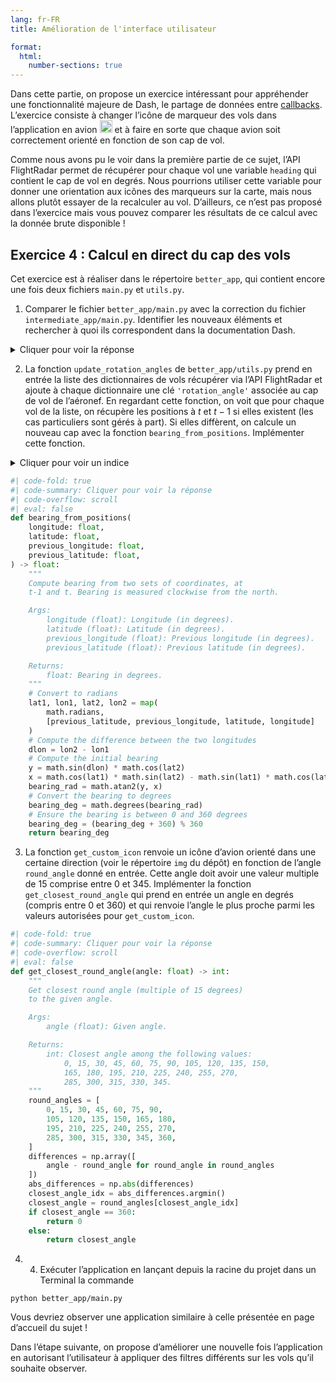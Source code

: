```yaml
---
lang: fr-FR
title: Amélioration de l'interface utilisateur

format:
  html:
    number-sections: true
---
```


Dans cette partie, on propose un exercice intéressant pour appréhender une fonctionnalité majeure de Dash, le partage de données entre [callbacks](https://dash.plotly.com/sharing-data-between-callbacks). L'exercice consiste à changer l'icône de marqueur des vols dans l'application en avion ![](img/plane.png){height=20} et à faire en sorte que chaque avion soit correctement orienté en fonction de son cap de vol.

Comme nous avons pu le voir dans la première partie de ce sujet, l'API FlightRadar permet de récupérer pour chaque vol une variable `heading` qui contient le cap de vol en degrés. Nous pourrions utiliser cette variable pour donner une orientation aux icônes des marqueurs sur la carte, mais nous allons plutôt essayer de la recalculer au vol. D'ailleurs, ce n'est pas proposé dans l'exercice mais vous pouvez comparer les résultats de ce calcul avec la donnée brute disponible !

::: {.callout-tip collapse="false" icon=false}
## `<i class="bi bi-book"></i>`{=html} Exercice 4 : Calcul en direct du cap des vols

Cet exercice est à réaliser dans le répertoire `better_app`, qui contient encore une fois deux fichiers `main.py` et `utils.py`.

1. Comparer le fichier `better_app/main.py` avec la correction du fichier `intermediate_app/main.py`. Identifier les nouveaux éléments et rechercher à quoi ils correspondent dans la documentation Dash.

<details>
    <summary>Cliquer pour voir la réponse</summary>
    On a plusieurs nouveaux éléments. D'abord, la mise en page de l'application intègre 3 nouveaux composants `dcc.Store`. Ce composant permet de stocker de la donnée JSON dans le navigateur de l'utilisateur. On va s'en servir pour communiquer la position précédente des vols en activité à chaque callback.

    L'attribut `storage_type` du composant détermine le type de stockage utilisé:
        - `memory`: les données sont effacées lors d'un rafraichissement de la page;
        - `local`: les données sont conservées après la sortie du navigateur;
        - `session`: les données sont effacées après la sortie du navigateur.
    
    Le décorateur de callback a également changé:
    ```
    @app.callback(
        [Output('map', 'children'), Output('memory', 'data')],
        [Input('interval-component', 'n_intervals')],
        [State('memory', 'data')]
    )
    ```
    
    - Premièrement, le callback met maintenant à jour deux attributs, l'attribut `children` du `dl.MapContainer` mais aussi l'attribut `data` d'un `dcc.Store`. C'est cet attribut qui est utilisé pour transmettre des données entre callbacks;
    - Deuxièmement, `dash.dependencies.State` permet de transmettre des données sans déclencher de callback lorsque l'attribut indiqué est modifié. Ici, on transmet les données du `dcc.Store 'memory'`.

    La fonction `update_graph_live` prend ainsi un argument supplémentaire en entrée, `previous_data`. Nous souhaitons ajouter aux dictionnaires des vols de la liste `data` une clé `rotation_angle` qui contient le cap de vol en degrés. Un bloc conditionnel a donc été ajouté pour:

    - Initialiser cette clé à 0 pour chaque vol (lorsque le `dcc.Store` a son attribut `data` vide, donc à l'ouverture de la page);
    - Calculer un nouveau cap à chaque callback à partir des données de position au temps $t$ et au temps $t-1$.

    Enfin, la liste `children` renvoyée par la fonction `update_graph_live` est légèrement modifiée. Chaque marqueur a maintenant un icône spécifique récupéré grâce aux fonctions `get_custom_icon` et `get_closest_round_angle`.
</details>

2. La fonction `update_rotation_angles` de `better_app/utils.py` prend en entrée la liste des dictionnaires de vols récupérer via l'API FlightRadar et ajoute à chaque dictionnaire une clé `'rotation_angle'` associée au cap de vol de l'aéronef. En regardant cette fonction, on voit que pour chaque vol de la liste, on récupère les positions à $t$ et $t-1$ si elles existent (les cas particuliers sont gérés à part). Si elles diffèrent, on calcule un nouveau cap avec la fonction `bearing_from_positions`. Implémenter cette fonction.

<details>
<summary>Cliquer pour voir un indice</summary>
Pour calculer un cap à partir de positions différentes à $t$ et $t-1$ en degrés, on pourra suivre les étapes suivantes:

- Conversion des coordonnées en radians:
$$
\text{lat}_1 \rightarrow \phi_1 = \text{lat}_1 \times \frac{\pi}{180}
$$

$$
\text{lon}_1 \rightarrow \lambda_1 = \text{lon}_1 \times \frac{\pi}{180}
$$

$$
\text{lat}_2 \rightarrow \phi_2 = \text{lat}_2 \times \frac{\pi}{180}
$$

$$
\text{lon}_2 \rightarrow \lambda_2 = \text{lon}_2 \times \frac{\pi}{180}
$$

- Calcul du cap: utiliser les formules suivantes pour calculer le cap \theta (en radians):

$$
\Delta\lambda = \lambda_2 - \lambda_1
$$

$$
y = \sin(\Delta\lambda) \cdot \cos(\phi_2)
$$

$$
x = \cos(\phi_1) \cdot \sin(\phi_2) - \sin(\phi_1) \cdot \cos(\phi_2) \cdot \cos(\Delta\lambda)
$$

$$
\theta = \text{atan2}(y, x)
$$

- Conversion du cap en degrés:

$$
\theta_{\text{degrés}} = \theta \times \frac{180}{\pi}
$$

- Normalisation de l'angle pour qu'il soit compris entre 0 et 360 degrés:

$$
\theta_{\text{degrés}} = (\theta_{\text{degrés}} + 360) \mod 360
$$
</details>

```python
#| code-fold: true
#| code-summary: Cliquer pour voir la réponse
#| code-overflow: scroll
#| eval: false
def bearing_from_positions(
    longitude: float,
    latitude: float,
    previous_longitude: float,
    previous_latitude: float,
) -> float:
    """
    Compute bearing from two sets of coordinates, at
    t-1 and t. Bearing is measured clockwise from the north.

    Args:
        longitude (float): Longitude (in degrees).
        latitude (float): Latitude (in degrees).
        previous_longitude (float): Previous longitude (in degrees).
        previous_latitude (float): Previous latitude (in degrees).

    Returns:
        float: Bearing in degrees.
    """
    # Convert to radians
    lat1, lon1, lat2, lon2 = map(
        math.radians,
        [previous_latitude, previous_longitude, latitude, longitude]
    )
    # Compute the difference between the two longitudes
    dlon = lon2 - lon1
    # Compute the initial bearing
    y = math.sin(dlon) * math.cos(lat2)
    x = math.cos(lat1) * math.sin(lat2) - math.sin(lat1) * math.cos(lat2) * math.cos(dlon)
    bearing_rad = math.atan2(y, x)
    # Convert the bearing to degrees
    bearing_deg = math.degrees(bearing_rad)
    # Ensure the bearing is between 0 and 360 degrees
    bearing_deg = (bearing_deg + 360) % 360
    return bearing_deg
```

3. La fonction `get_custom_icon` renvoie un icône d'avion orienté dans une certaine direction (voir le répertoire `img` du dépôt) en fonction de l'angle `round_angle` donné en entrée. Cette angle doit avoir une valeur multiple de 15 comprise entre 0 et 345. Implémenter la fonction `get_closest_round_angle` qui prend en entrée un angle en degrés (compris entre 0 et 360) et qui renvoie l'angle le plus proche parmi les valeurs autorisées pour `get_custom_icon`.

```python
#| code-fold: true
#| code-summary: Cliquer pour voir la réponse
#| code-overflow: scroll
#| eval: false
def get_closest_round_angle(angle: float) -> int:
    """
    Get closest round angle (multiple of 15 degrees)
    to the given angle.

    Args:
        angle (float): Given angle.

    Returns:
        int: Closest angle among the following values:
            0, 15, 30, 45, 60, 75, 90, 105, 120, 135, 150,
            165, 180, 195, 210, 225, 240, 255, 270,
            285, 300, 315, 330, 345.
    """
    round_angles = [
        0, 15, 30, 45, 60, 75, 90,
        105, 120, 135, 150, 165, 180,
        195, 210, 225, 240, 255, 270,
        285, 300, 315, 330, 345, 360,
    ]
    differences = np.array([
        angle - round_angle for round_angle in round_angles
    ])
    abs_differences = np.abs(differences)
    closest_angle_idx = abs_differences.argmin()
    closest_angle = round_angles[closest_angle_idx]
    if closest_angle == 360:
        return 0
    else:
        return closest_angle
```

4. 4. Exécuter l'application en lançant depuis la racine du projet dans un Terminal la commande
```
python better_app/main.py
```

Vous devriez observer une application similaire à celle présentée en page d'accueil du sujet !

:::

Dans l'étape suivante, on propose d'améliorer une nouvelle fois l'application en autorisant l'utilisateur à appliquer des filtres différents sur les vols qu'il souhaite observer.
